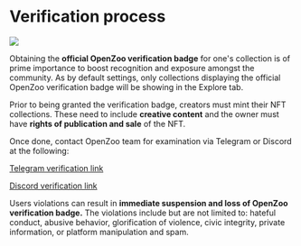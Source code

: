 # Verification process

![](/verified.jpg)

Obtaining the **official OpenZoo verification badge** for one's collection is of prime importance to boost recognition and exposure amongst the community. As by default settings, only collections displaying the official OpenZoo verification badge will be showing in the Explore tab.

Prior to being granted the verification badge, creators must mint their NFT collections. These need to include **creative content** and the owner must have **rights of publication and sale** of the NFT. 

Once done, contact OpenZoo team for examination via Telegram or Discord at the following:

[Telegram verification link](https://t.me/openzoo_validation)

[Discord verification link](https://discord.gg/tT4v8H6UBH)

Users violations can result in **immediate suspension and loss of OpenZoo verification badge.**
The violations include but are not limited to: hateful conduct, abusive behavior, glorification of violence, civic integrity, private information, or platform manipulation and spam.

